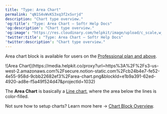 ```yaml
---
title: "Type: Area Chart"
permalink: "qN1S4vWvKS3xq3f2xSvrjd"
description: "Chart type overview."
'og:title': "Type: Area Chart – Softr Help Docs"
'og:description': "Chart type overview."
'og:image': "https://res.cloudinary.com/helpkit/image/upload/c_scale,w_700,q_auto/v1674219840/softrdocs_meta_OG_Image_Url_258f31c013.png"
'twitter:title': "Type: Area Chart – Softr Help Docs"
'twitter:description': "Chart type overview."
---
```

<Note>Area chart block is available for users on the [Professional plan and above](https://www.softr.io/pricing).</Note>
<Frame caption="Area Chart">![Area Chart](https://media.helpkit.co/proxy?url=https%3A%2F%2Fs3-us-west-2.amazonaws.com%2Fsecure.notion-static.com%2Fcb24b4e7-fe52-4e55-958d-9cbb22682ef3%2Farea-chart.png&blockId=e1b9a391-62ed-4920-ad8e-f5a49f524d47&projectId=1032)</Frame>

The **Area Chart** is basically a [Line chart](/building-blocks/vikC2AWEpQGkZd4jGyoVxo/type-line-chart/sr4V2LjKyhGdzbmAmEcwwy), where the area below the lines is color-filled.

<Info>Not sure how to setup charts? Learn more here → [Chart Block Overview](/building-blocks/vikC2AWEpQGkZd4jGyoVxo/chart-block-overview/48LkSKXWY8TrBwjqBVXMqg). </Info>